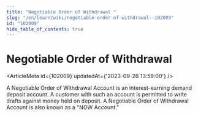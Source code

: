 ```yaml
---
title: "Negotiable Order of Withdrawal "
slug: "/en/learn/wiki/negotiable-order-of-withdrawal--102009"
id: "102009"
hide_table_of_contents: true
---
```



# Negotiable Order of Withdrawal 

<ArticleMeta id={102009} updatedAt={'2023-09-26 13:59:00'} />
<div className='border-solid border-b border-t-0 my-4 border-[var(--ifm-color-gray-300)]' />

A Negotiable Order of Withdrawal Account is an interest-earning demand deposit account. A customer with such an account is permitted to write drafts against money held on deposit. A Negotiable Order of Withdrawal Account is also known as a "NOW Account."
